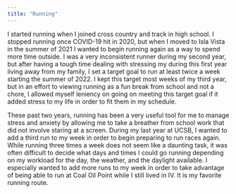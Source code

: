 ```yaml
---
title: "Running"
---
```


I started running when I joined cross country and track in high school. I stopped running once COVID-19 hit in 2020, but when I moved to Isla Vista in the summer of 2021 I wanted to begin running again as a way to spend more time outside. I was a very inconsistent runner during my second year, but after having a tough time dealing with stressing my during this first year living away from my family, I set a target goal to run at least twice a week starting the summer of 2022. I kept this target most weeks of my third year, but in an effort to viewing running as a fun break from school and not a chore, I allowed myself leniency on going on meeting this target goal if it added stress to my life in order to fit them in my schedule.

These past two years, running has been a very useful tool for me to manage stress and anxiety by allowing me to take a breather from school work that did not involve staring at a screen. During my last year at UCSB, I wanted to add a third run to my week in order to begin preparing to run races again. While running three times a week does not seem like a daunting task, it was often difficult to decide what days and times I could go running depending on my workload for the day, the weather, and the daylight available. I especially wanted to add more runs to my week in order to take advantage of being able to run at Coal Oil Point while I still lived in IV. It is my favorite running route.
